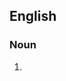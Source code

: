 {{also|pied-à-terre}}

==English==

===Noun===
{{en-noun|head=[[pied]]-a-[[terre]]|pieds-a-terre}}

# {{alternative spelling of|en|pied-à-terre}}